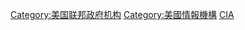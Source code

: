 {{Catmore}}
{{Commonscat|Central Intelligence Agency}}
[[Category:美国联邦政府机构‎|Category:美国联邦政府机构‎]]
[[Category:美國情報機構|Category:美國情報機構]]
[[Category:1947年建立政府機構|CIA]]